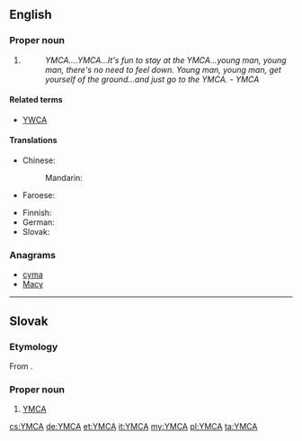 ==English==
{{wikipedia}}

===Proper noun===
{{en-proper noun}}

# {{initialism of|{{w|Young Men's Christian Association}}|lang=en}}
#: ''YMCA....YMCA...It's fun to stay at the YMCA...young man, young man, there's no need to feel down. Young man, young man, get yourself of the ground...and just go to the YMCA.'' - {{w|Village People}} ''YMCA''

====Related terms====
* [[YWCA]]

====Translations====
{{trans-top|Young Men's Christian Association}}
* Chinese:
*: Mandarin: {{t|cmn|基督教青年會|tr=jīdùjiào qīngnián huì}}
* Faroese: {{t|fo|KFUM}}
{{trans-mid}}
* Finnish: {{t|fi|NMKY}} {{qualifier|Nuorten Miesten Kristillinen Yhdistys}}
* German: {{t+|de|CVJM}}
* Slovak: {{t|sk|YMCA}}<!--moved to Slovak entry: (pronounced ''imka'')-->
{{trans-bottom}}

===Anagrams===
* [[cyma#English|cyma]]
* [[Macy#English|Macy]]

----

==Slovak==

===Etymology===
From {{etyl|en|sk}} {{m|en|YMCA}}.

===Proper noun===
{{sk-proper noun|g=n}}

# [[#English|YMCA]]

[[cs:YMCA]]
[[de:YMCA]]
[[et:YMCA]]
[[it:YMCA]]
[[my:YMCA]]
[[pl:YMCA]]
[[ta:YMCA]]